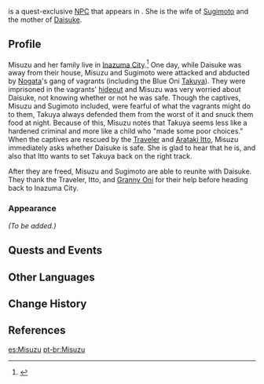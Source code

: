 {{Meta
<!-- REMOVE THIS TEMPLATE AFTER ADDING MISSING INFO -->
|missing_NPC_profile  = yes
}}
{{Character Infobox
|type             = Quest NPC
|image            = NPC Misuzu.png
|region           = Inazuma
|location         = Inazuma
|voiceEN          = [https://kriscomics.com/ Kristen McGuire]<ref>Twitter: [https://twitter.com/KrisComics/status/1470802555752136708 EN VA Self Announcement]</ref>
}}
{{Lang|'''Misuzu'''|ja=美鈴|ja_rm=Misuzu}} is a quest-exclusive [[NPC]] that appears in {{Quest|Rise Up, Golden Soul}}. She is the wife of [[Sugimoto]] and the mother of [[Daisuke]].

==Profile==
<!-- detailed story/lore information goes here -->
Misuzu and her family live in [[Inazuma City]].<ref>{{Ref/Quest|The Oni's Justice}}</ref> One day, while Daisuke was away from their house, Misuzu and Sugimoto were attacked and abducted by [[Nogata]]'s gang of vagrants (including the Blue Oni [[Takuya]]). They were imprisoned in the vagrants' [[Crumbling Guilt|hideout]] and Misuzu was very worried about Daisuke, not knowing whether or not he was safe. Though the captives, Misuzu and Sugimoto included, were fearful of what the vagrants might do to them, Takuya always defended them from the worst of it and snuck them food at night. Because of this, Misuzu notes that Takuya seems less like a hardened criminal and more like a child who "made some poor choices." When the captives are rescued by the [[Traveler]] and [[Arataki Itto]], Misuzu immediately asks whether Daisuke is safe. She is glad to hear that he is, and also that Itto wants to set Takuya back on the right track.

After they are freed, Misuzu and Sugimoto are able to reunite with Daisuke. They thank the Traveler, Itto, and [[Granny Oni]] for their help before heading back to Inazuma City.

===Appearance===
''(To be added.)''

==Quests and Events==
{{Quests and Events}}

==Other Languages==
{{Other Languages
|default_hidden = 1
|en      = Misuzu
|zhs     = 美铃
|zhs_rm  = Měilíng
|zht     = 美鈴
|zht_rm  = Měilíng
|ja      = 美鈴
|ja_rm   = Misuzu
|ko      = //미스즈//
|es      = Misuzu
|fr      = Misuzu
|ru      = Мисудзу
|th      = Misuzu
|vi      = Misuzu
|de      = Misuzu
|id      = Misuzu
|pt      = Misuzu
|tr      = Misuzu
|it      = Misuzu
}}

==Change History==
{{Change History|2.3}}

==References==
{{Reflist}}

[[es:Misuzu]]
[[pt-br:Misuzu]]